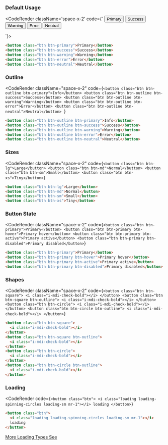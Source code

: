 
### Default Usage

<CodeRender className='space-x-2' code={`
<button class="btn btn-primary">Primary</button>
<button class="btn btn-success">Success</button>
<button class="btn btn-warning">Warning</button>
<button class="btn btn-error">Error</button>
<button class="btn btn-neutral">Neutral</button>

`}></CodeRender>

```html
<button class="btn btn-primary">Primary</button>
<button class="btn btn-success">Success</button>
<button class="btn btn-warning">Warning</button>
<button class="btn btn-error">Error</button>
<button class="btn btn-neutral">Neutral</button>
```

### Outline

<CodeRender
  className="space-x-2"
  code={`<button class="btn btn-outline btn-primary">Info</button>
<button class="btn btn-outline btn-success">Success</button>
<button class="btn btn-outline btn-warning">Warning</button>
<button class="btn btn-outline btn-error">Error</button>
<button class="btn btn-outline btn-neutral">Neutral</button>
`}
></CodeRender>

```html
<button class="btn btn-outline btn-primary">Info</button>
<button class="btn btn-outline btn-success">Success</button>
<button class="btn btn-outline btn-warning">Warning</button>
<button class="btn btn-outline btn-error">Error</button>
<button class="btn btn-outline btn-neutral">Neutral</button>
```

### Sizes

<CodeRender
  className="space-x-2"
  code={`<button class="btn btn-lg">Large</button>
<button class="btn btn-md">Normal</button>
<button class="btn btn-sm">Small</button>
<button class="btn btn-xs">Tiny</button>`}
></CodeRender>

```html
<button class="btn btn-lg">Large</button>
<button class="btn btn-md">Normal</button>
<button class="btn btn-sm">Small</button>
<button class="btn btn-xs">Tiny</button>
```

### Button State

<CodeRender
  className="space-x-2"
  code={`<button class="btn btn-primary">Primary</button>
<button class="btn btn-primary btn-hover">Primary hover</button>
<button class="btn btn-primary btn-active">Primary active</button>
<button class="btn btn-primary btn-disabled">Primary disabled</button>`}
></CodeRender>

```html
<button class="btn btn-primary">Primary</button>
<button class="btn btn-primary btn-hover">Primary hover</button>
<button class="btn btn-primary btn-active">Primary active</button>
<button class="btn btn-primary btn-disabled">Primary disabled</button>
```

### Shapes

<CodeRender
  className="space-x-2"
  code={`<button class="btn btn-square">
  <i class="i-mdi-check-bold"></i>
</button>
<button class="btn btn-square btn-outline">
  <i class="i-mdi-check-bold"></i>
</button>
<button class="btn btn-circle">
  <i class="i-mdi-check-bold"></i>
</button>
<button class="btn btn-circle btn-outline">
  <i class="i-mdi-check-bold"></i>
</button>`}
></CodeRender>

```html
<button class="btn btn-square">
  <i class="i-mdi-check-bold"></i>
</button>
<button class="btn btn-square btn-outline">
  <i class="i-mdi-check-bold"></i>
</button>
<button class="btn btn-circle">
  <i class="i-mdi-check-bold"></i>
</button>
<button class="btn btn-circle btn-outline">
  <i class="i-mdi-check-bold"></i>
</button>
```

### Loading

<CodeRender
  code={`<button class="btn">
  <i class="loading loading-spinning-circles loading-sm mr-1"></i>
  loading
</button>`}
></CodeRender>

```html
<button class="btn">
  <i class="loading loading-spinning-circles loading-sm mr-1"></i>
  loading
</button>
```

[More Loading Types See](./loading)

<Extends />

